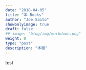 ```yaml
---
date: "2018-04-05"
title: "本 Books"
author: "Joe Saito"
showonlyimage: true
draft: false
## image: "blog/img/markdown.png"
weight: 0
type: "post"
description: "本棚"
---
```


test